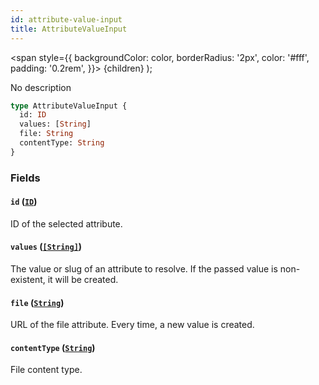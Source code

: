 ```yaml
---
id: attribute-value-input
title: AttributeValueInput
---
```


<span
style={{
      backgroundColor: color,
      borderRadius: '2px',
      color: '#fff',
      padding: '0.2rem',
    }}>
{children}
</span>
);

No description

```graphql
type AttributeValueInput {
  id: ID
  values: [String]
  file: String
  contentType: String
}
```

### Fields

#### `id` ([`ID`](/api-reference/scalars/id.mdx))

ID of the selected attribute.

#### `values` ([`[String]`](/api-reference/scalars/string.mdx))

The value or slug of an attribute to resolve. If the passed value is non-existent, it will be created.

#### `file` ([`String`](/api-reference/scalars/string.mdx))

URL of the file attribute. Every time, a new value is created.

#### `contentType` ([`String`](/api-reference/scalars/string.mdx))

File content type.
